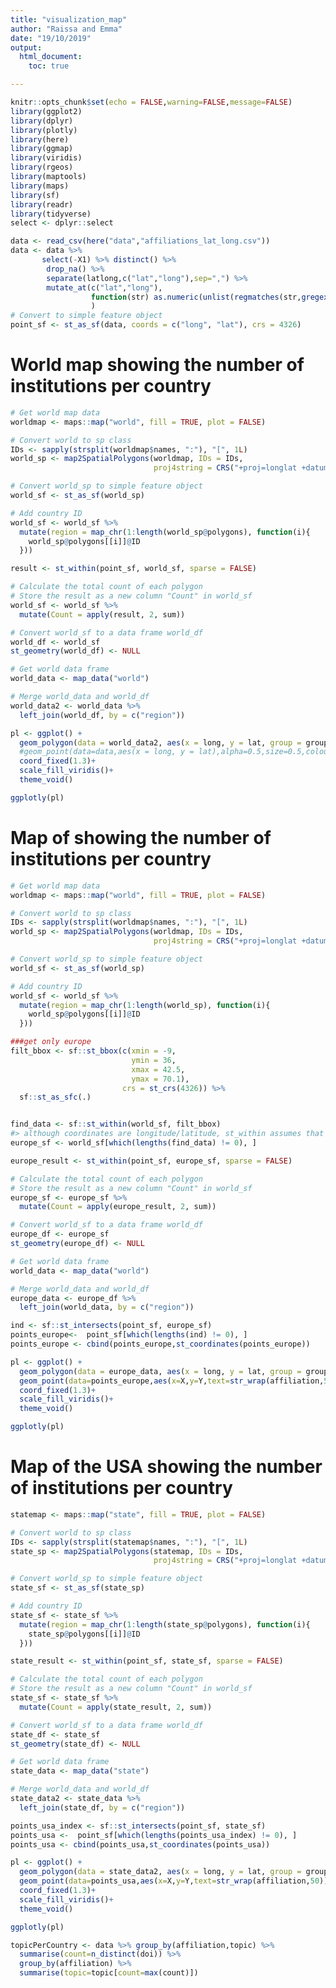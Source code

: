```yaml
---
title: "visualization_map"
author: "Raissa and Emma"
date: "19/10/2019"
output: 
  html_document:
    toc: true

---
```


```r
knitr::opts_chunk$set(echo = FALSE,warning=FALSE,message=FALSE)
library(ggplot2)
library(dplyr)
library(plotly)
library(here)
library(ggmap)
library(viridis)
library(rgeos)
library(maptools)
library(maps)
library(sf)
library(readr)
library(tidyverse)
select <- dplyr::select
```


```r

data <- read_csv(here("data","affiliations_lat_long.csv"))
data <- data %>% 
       select(-X1) %>% distinct() %>%
        drop_na() %>%
        separate(latlong,c("lat","long"),sep=",") %>%
        mutate_at(c("lat","long"),
                  function(str) as.numeric(unlist(regmatches(str,gregexpr("(?>-)*[[:digit:]]+\\.*[[:digit:]]*",str, perl=TRUE))))
                  )
# Convert to simple feature object
point_sf <- st_as_sf(data, coords = c("long", "lat"), crs = 4326)

```

# World map showing the number of institutions per country

```r

# Get world map data
worldmap <- maps::map("world", fill = TRUE, plot = FALSE)

# Convert world to sp class
IDs <- sapply(strsplit(worldmap$names, ":"), "[", 1L)
world_sp <- map2SpatialPolygons(worldmap, IDs = IDs, 
                                proj4string = CRS("+proj=longlat +datum=WGS84"))

# Convert world_sp to simple feature object
world_sf <- st_as_sf(world_sp)

# Add country ID
world_sf <- world_sf %>%
  mutate(region = map_chr(1:length(world_sp@polygons), function(i){
    world_sp@polygons[[i]]@ID
  }))

result <- st_within(point_sf, world_sf, sparse = FALSE)

# Calculate the total count of each polygon
# Store the result as a new column "Count" in world_sf
world_sf <- world_sf %>%
  mutate(Count = apply(result, 2, sum))

# Convert world_sf to a data frame world_df 
world_df <- world_sf
st_geometry(world_df) <- NULL

# Get world data frame
world_data <- map_data("world")

# Merge world_data and world_df
world_data2 <- world_data %>%
  left_join(world_df, by = c("region"))
```

```r
pl <- ggplot() + 
  geom_polygon(data = world_data2, aes(x = long, y = lat, group = group, fill = log(Count))) +
  #geom_point(data=data,aes(x = long, y = lat),alpha=0.5,size=0.5,colour="grey")+
  coord_fixed(1.3)+
  scale_fill_viridis()+
  theme_void()

ggplotly(pl)
```

# Map of showing the number of institutions per country

```r

# Get world map data
worldmap <- maps::map("world", fill = TRUE, plot = FALSE)

# Convert world to sp class
IDs <- sapply(strsplit(worldmap$names, ":"), "[", 1L)
world_sp <- map2SpatialPolygons(worldmap, IDs = IDs, 
                                proj4string = CRS("+proj=longlat +datum=WGS84"))

# Convert world_sp to simple feature object
world_sf <- st_as_sf(world_sp)

# Add country ID
world_sf <- world_sf %>%
  mutate(region = map_chr(1:length(world_sp), function(i){
    world_sp@polygons[[i]]@ID
  }))

###get only europe
filt_bbox <- sf::st_bbox(c(xmin = -9, 
                           ymin = 36, 
                           xmax = 42.5, 
                           ymax = 70.1), 
                         crs = st_crs(4326)) %>% 
  sf::st_as_sfc(.)


find_data <- sf::st_within(world_sf, filt_bbox)
#> although coordinates are longitude/latitude, st_within assumes that they are planar
europe_sf <- world_sf[which(lengths(find_data) != 0), ]

europe_result <- st_within(point_sf, europe_sf, sparse = FALSE)

# Calculate the total count of each polygon
# Store the result as a new column "Count" in world_sf
europe_sf <- europe_sf %>%
  mutate(Count = apply(europe_result, 2, sum))

# Convert world_sf to a data frame world_df 
europe_df <- europe_sf
st_geometry(europe_df) <- NULL

# Get world data frame
world_data <- map_data("world")

# Merge world_data and world_df
europe_data <- europe_df %>%
  left_join(world_data, by = c("region"))

ind <- sf::st_intersects(point_sf, europe_sf)
points_europe<-  point_sf[which(lengths(ind) != 0), ]
points_europe <- cbind(points_europe,st_coordinates(points_europe))

```

```r
pl <- ggplot() + 
  geom_polygon(data = europe_data, aes(x = long, y = lat, group = group, fill = log(Count),text=region)) +
  geom_point(data=points_europe,aes(x=X,y=Y,text=str_wrap(affiliation,50)),alpha=0.5,size=0.5,colour="grey")+
  coord_fixed(1.3)+
  scale_fill_viridis()+
  theme_void()

ggplotly(pl)
```

# Map of the USA showing the number of institutions per country


```r
statemap <- maps::map("state", fill = TRUE, plot = FALSE)

# Convert world to sp class
IDs <- sapply(strsplit(statemap$names, ":"), "[", 1L)
state_sp <- map2SpatialPolygons(statemap, IDs = IDs, 
                                proj4string = CRS("+proj=longlat +datum=WGS84"))

# Convert world_sp to simple feature object
state_sf <- st_as_sf(state_sp)

# Add country ID
state_sf <- state_sf %>%
  mutate(region = map_chr(1:length(state_sp@polygons), function(i){
    state_sp@polygons[[i]]@ID
  }))

state_result <- st_within(point_sf, state_sf, sparse = FALSE)

# Calculate the total count of each polygon
# Store the result as a new column "Count" in world_sf
state_sf <- state_sf %>%
  mutate(Count = apply(state_result, 2, sum))

# Convert world_sf to a data frame world_df 
state_df <- state_sf
st_geometry(state_df) <- NULL

# Get world data frame
state_data <- map_data("state")

# Merge world_data and world_df
state_data2 <- state_data %>%
  left_join(state_df, by = c("region"))

points_usa_index <- sf::st_intersects(point_sf, state_sf)
points_usa <-  point_sf[which(lengths(points_usa_index) != 0), ]
points_usa <- cbind(points_usa,st_coordinates(points_usa))

```

```r
pl <- ggplot() + 
  geom_polygon(data = state_data2, aes(x = long, y = lat, group = group, fill = log(Count),text=region)) +
  geom_point(data=points_usa,aes(x=X,y=Y,text=str_wrap(affiliation,50)),alpha=0.5,size=0.5,colour="grey")+
  coord_fixed(1.3)+
  scale_fill_viridis()+
  theme_void()

ggplotly(pl)
```


```r

topicPerCountry <- data %>% group_by(affiliation,topic) %>%
  summarise(count=n_distinct(doi)) %>%
  group_by(affiliation) %>%
  summarise(topic=topic[count=max(count)])

```